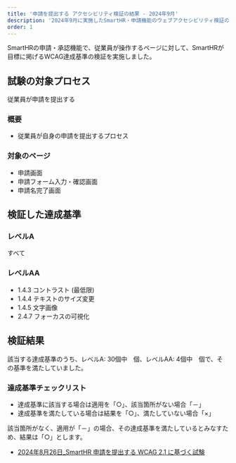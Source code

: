 ```yaml
---
title: '申請を提出する アクセシビリティ検証の結果 - 2024年9月'
description: '2024年9月に実施したSmartHR・申請機能のウェブアクセシビリティ検証の結果を公開しています。'
order: 1
---
```

SmartHRの申請・承認機能で、従業員が操作するページに対して、SmartHRが目標に掲げるWCAG達成基準の検証を実施しました。

## 試験の対象プロセス
従業員が申請を提出する

### 概要
- 従業員が自身の申請を提出するプロセス


### 対象のページ

* 申請画面
* 申請フォーム入力・確認画面
* 申請名完了画面

## 検証した達成基準

### レベルA

すべて

### レベルAA

- 1.4.3 コントラスト (最低限)
- 1.4.4 テキストのサイズ変更
- 1.4.5 文字画像
- 2.4.7 フォーカスの可視化

## 検証結果

該当する達成基準のうち、レベルA: 30個中　個、レベルAA: 4個中　個で、その基準を満たしていました。

### 達成基準チェックリスト

- 達成基準に該当する場合は適用を「○」、該当箇所がない場合「－」
- 達成基準を満たしている場合は結果を「○」、満たしていない場合「×」

該当箇所がなく、適用が「－」の場合、その達成基準を満たしているとみなすため、結果は「○」とします。


* [2024年8月26日_SmartHR 申請を提出する WCAG 2.1 に基づく試験](https://docs.google.com/spreadsheets/d/1DJrWRxfU0qKmt3pWd8es_YhklwtEpEHyuG3SN8g1hpM/edit?usp=sharing)



